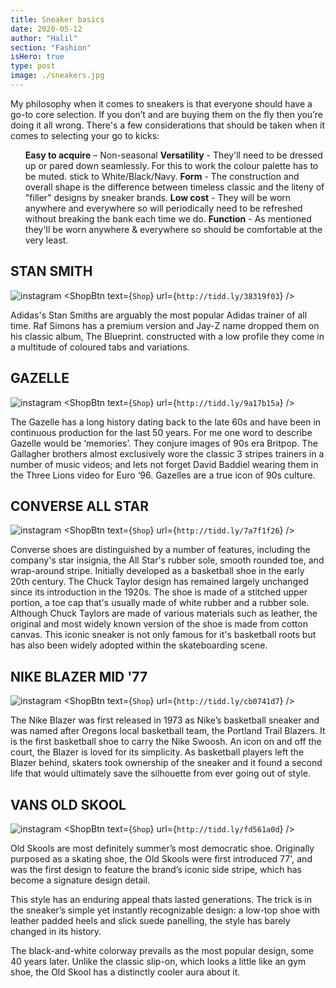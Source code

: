 ```yaml
---
title: Sneaker basics
date: 2020-05-12
author: "Halil"
section: "Fashion"
isHero: true
type: post
image: ./sneakers.jpg
---
```



My philosophy when it comes to sneakers is that everyone should have a go-to core selection.
If you don’t and are buying them on the fly then you’re doing it all wrong.
There's a few considerations that should be taken when it comes to selecting your go to kicks:

<ul>
<ListItem>
    <b>Easy to acquire</b> – Non-seasonal
</ListItem>
<ListItem>
    <b>Versatility</b> - They'll need to be dressed up or pared down seamlessly. For this to work the colour palette has to be muted. stick to White/Black/Navy.
</ListItem>
<ListItem>
    <b>Form</b> - The construction and overall shape is the difference between timeless classic and the liteny of "filler" designs by sneaker brands.
</ListItem>
<ListItem>
    <b>Low cost</b> - They will be worn anywhere and everywhere so will periodically need to be refreshed without breaking the bank each time we do.
</ListItem>
<ListItem>
    <b>Function</b> - As mentioned they'll be worn anywhere & everywhere so should be comfortable at the very least.
</ListItem>
</ul>

## STAN SMITH

![instagram](BGtylyArieE)
<ShopBtn text={`Shop`} url={`http://tidd.ly/38319f03`} />

Adidas's Stan Smiths are arguably the most popular Adidas trainer of all time.
Raf Simons has a premium version and Jay-Z name dropped them on his classic album, The Blueprint.
constructed with a low profile they come in a multitude of coloured tabs and variations.

## GAZELLE

![instagram](BGEpFFarie2)
<ShopBtn text={`Shop`} url={`http://tidd.ly/9a17b15a`} />

The Gazelle has a long history dating back to the late 60s and have been in continuous production for the last 50 years.
For me one word to describe Gazelle would be ‘memories’. They conjure images of 90s era Britpop.
The Gallagher brothers almost exclusively wore the classic 3 stripes trainers in a number of music videos;
and lets not forget David Baddiel wearing them in the Three Lions video for Euro ‘96.
Gazelles are a true icon of 90s culture.

## CONVERSE ALL STAR

![instagram](B2ZVoCEhvIw)
<ShopBtn text={`Shop`} url={`http://tidd.ly/7a7f1f26`} />

Converse shoes are distinguished by a number of features, including the company's star insignia, the All Star's rubber sole, smooth rounded toe, and wrap-around stripe.
Initially developed as a basketball shoe in the early 20th century. The Chuck Taylor design has remained largely unchanged since its introduction in the 1920s. 
The shoe is made of a stitched upper portion, a toe cap that's usually made of white rubber and a rubber sole. 
Although Chuck Taylors are made of various materials such as leather, the original and most widely known version of the shoe is made from cotton canvas.
This iconic sneaker is not only famous for it's basketball roots but has also been widely adopted within the skateboarding scene.

## NIKE BLAZER MID '77

![instagram](B_cl5Ouq7PI)
<ShopBtn text={`Shop`} url={`http://tidd.ly/cb0741d7`} />

The Nike Blazer was first released in 1973 as Nike’s basketball sneaker and was named
after Oregons local basketball team, the Portland Trail Blazers.
It is the first basketball shoe to carry the Nike Swoosh.
An icon on and off the court, the Blazer is loved for its simplicity.
As basketball players left the Blazer behind, skaters took ownership of the sneaker and it found a second life that would ultimately save the silhouette from ever going out of style.

## VANS OLD SKOOL

![instagram](BmyepFegWhl)
<ShopBtn text={`Shop`} url={`http://tidd.ly/fd561a0d`} />

Old Skools are most definitely summer’s most democratic shoe.
Originally purposed as a skating shoe, the Old Skools were first introduced 77', and was the first design to feature the brand’s iconic side stripe, 
which has become a signature design detail.

This style has an enduring appeal thats lasted generations. The trick is in the sneaker’s simple yet instantly recognizable design: 
a low-top shoe with leather padded heels and slick suede panelling, the style has barely changed in its history.

The black-and-white colorway prevails as the most popular design, some 40 years later.
Unlike the classic slip-on, which looks a little like an gym shoe, the Old Skool has a distinctly cooler aura about it.